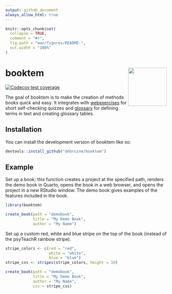```yaml
---
output: github_document
always_allow_html: true
---
```


<!-- README.md is generated from README.Rmd. Please edit that file -->

```r
knitr::opts_chunk$set(
  collapse = TRUE,
  comment = "#>",
  fig.path = "man/figures/README-",
  out.width = "100%"
)
```

# booktem <a href="https://debruine.github.io/booktem/"><img src="man/figures/logo.png" align="right" height="120" /></a>

<!-- badges: start -->
[![Codecov test coverage](https://codecov.io/gh/debruine/booktem/branch/master/graph/badge.svg)](https://app.codecov.io/gh/debruine/booktem?branch=master)
<!-- badges: end -->

The goal of booktem is to make the creation of methods books quick and easy. It integrates with  [webexercises](https://psyteachr.github.io/webexercises/) for short self-checking quizzes and [glossary](https://debruine.github.io/glossary/) for defining terms in text and creating glossary tables.

## Installation

You can install the development version of booktem like so:

``` r
devtools::install_github("debruine/booktem")
```

## Example

Set up a book; this function creates a project at the specified path, renders the demo book in Quarto, opens the book in a web browser, and opens the project in a new RStudio window. The demo book gives examples of the features included in the book.

```r
library(booktem)

create_book(path = "demobook", 
            title = "My Demo Book",
            author = "My Name")
```

Set up a custom red, white and blue stripe on the top of the book (instead of the psyTeachR rainbow stripe).

```r
stripe_colors <- c(red = "red",
                   white = "white",
                   blue = "blue")
stripe_css <- stripes(stripe_colors, height = 10)

create_book(path = "demobook", 
            title = "My Demo Book",
            author = "My Name",
            css = stripe_css)
```

